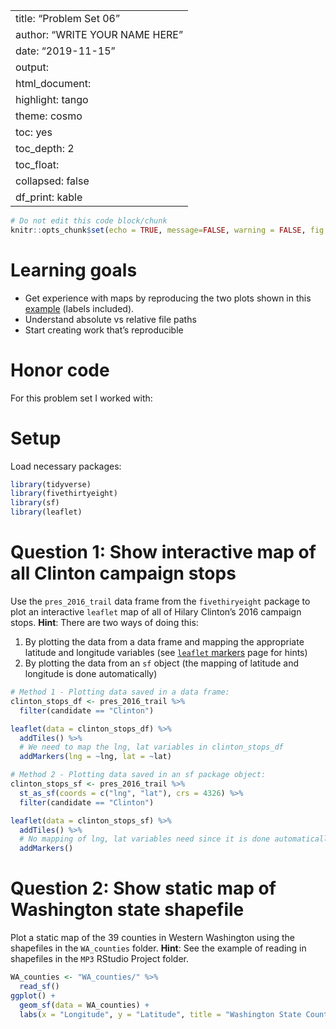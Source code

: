
---
title: "Problem Set 06"
author: "WRITE YOUR NAME HERE"
date: "2019-11-15"
output:
  html_document:
    highlight: tango
    theme: cosmo
    toc: yes
    toc_depth: 2
    toc_float:
      collapsed: false
    df_print: kable
---

```r
# Do not edit this code block/chunk
knitr::opts_chunk$set(echo = TRUE, message=FALSE, warning = FALSE, fig.width = 16/2, fig.height = 9/2)
```


# Learning goals

* Get experience with maps by reproducing the two plots shown in this [example](http://rpubs.com/rudeboybert/PS06){target="_blank"} (labels included).
* Understand absolute vs relative file paths
* Start creating work that's reproducible


# Honor code

For this problem set I worked with: 

# Setup

Load necessary packages:

```r
library(tidyverse)
library(fivethirtyeight)
library(sf)
library(leaflet)
```


# Question 1: Show interactive map of all Clinton campaign stops

Use the `pres_2016_trail` data frame from the `fivethiryeight` package to plot an interactive
`leaflet` map of all of Hilary Clinton's 2016 campaign stops. **Hint**: There are two ways of doing this:

1. By plotting the data from a data frame and mapping the appropriate latitude and longitude variables (see [`leaflet` markers](https://rstudio.github.io/leaflet/markers.html) page for hints)
1. By plotting the data from an `sf` object (the mapping of latitude and longitude is done automatically)


```r
# Method 1 - Plotting data saved in a data frame:
clinton_stops_df <- pres_2016_trail %>% 
  filter(candidate == "Clinton")

leaflet(data = clinton_stops_df) %>%
  addTiles() %>% 
  # We need to map the lng, lat variables in clinton_stops_df
  addMarkers(lng = ~lng, lat = ~lat)

# Method 2 - Plotting data saved in an sf package object:
clinton_stops_sf <- pres_2016_trail %>%
  st_as_sf(coords = c("lng", "lat"), crs = 4326) %>%
  filter(candidate == "Clinton")

leaflet(data = clinton_stops_sf) %>%
  addTiles() %>%
  # No mapping of lng, lat variables need since it is done automatically
  addMarkers()
```




# Question 2: Show static map of Washington state shapefile

Plot a static map of the 39 counties in Western Washington using the shapefiles in the `WA_counties` folder. **Hint**: See the example of reading in shapefiles in the `MP3` RStudio Project folder.

```r
WA_counties <- "WA_counties/" %>%
  read_sf()
ggplot() +
  geom_sf(data = WA_counties) +
  labs(x = "Longitude", y = "Latitude", title = "Washington State Counties")
```

